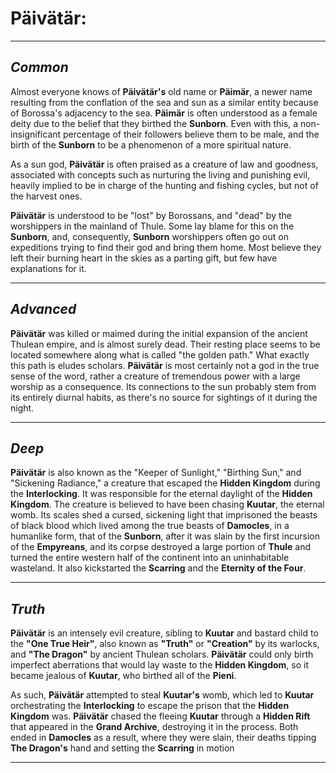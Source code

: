 # **Päivätär:**

---

## _Common_

Almost everyone knows of **Päivätär's** old name or **Päimär**, a newer name resulting from the conflation of the sea and sun as a similar entity because of Borossa's adjacency to the sea. **Päimär** is often understood as a female deity due to the belief that they birthed the **Sunborn**. Even with this, a non-insignificant percentage of their followers believe them to be male, and the birth of the **Sunborn** to be a phenomenon of a more spiritual nature.

As a sun god, **Päivätär** is often praised as a creature of law and goodness, associated with concepts such as nurturing the living and punishing evil, heavily implied to be in charge of the hunting and fishing cycles, but not of the harvest ones.

**Päivätär** is understood to be "lost" by Borossans, and "dead" by the worshippers in the mainland of Thule. Some lay blame for this on the **Sunborn**, and, consequently, **Sunborn** worshippers often go out on expeditions trying to find their god and bring them home. Most believe they left their burning heart in the skies as a parting gift, but few have explanations for it.

---

## _Advanced_

**Päivätär** was killed or maimed during the initial expansion of the ancient Thulean empire, and is almost surely dead. Their resting place seems to be located somewhere along what is called "the golden path." What exactly this path is eludes scholars. **Päivätär** is most certainly not a god in the true sense of the word, rather a creature of tremendous power with a large worship as a consequence. Its connections to the sun probably stem from its entirely diurnal habits, as there's no source for sightings of it during the night.

---

## _Deep_

**Päivätär** is also known as the "Keeper of Sunlight," "Birthing Sun," and "Sickening Radiance," a creature that escaped the **Hidden Kingdom** during the **Interlocking**. It was responsible for the eternal daylight of the **Hidden Kingdom**. The creature is believed to have been chasing **Kuutar**, the eternal womb. Its scales shed a cursed, sickening light that imprisoned the beasts of black blood which lived among the true beasts of **Damocles**, in a humanlike form, that of the **Sunborn**, after it was slain by the first incursion of the **Empyreans**, and its corpse destroyed a large portion of **Thule** and turned the entire western half of the continent into an uninhabitable wasteland. It also kickstarted the **Scarring** and the **Eternity of the Four**.

---

## _Truth_

**Päivätär** is an intensely evil creature, sibling to **Kuutar** and bastard child to the **"One True Heir"**, also known as **"Truth"** or **"Creation"** by its warlocks, and **"The Dragon"** by ancient Thulean scholars. **Päivätär** could only birth imperfect aberrations that would lay waste to the **Hidden Kingdom**, so it became jealous of **Kuutar**, who birthed all of the **Pieni**.

As such, **Päivätär** attempted to steal **Kuutar's** womb, which led to **Kuutar** orchestrating the **Interlocking** to escape the prison that the **Hidden Kingdom** was. **Päivätär** chased the fleeing **Kuutar** through a **Hidden Rift** that appeared in the **Grand Archive**, destroying it in the process. Both ended in **Damocles** as a result, where they were slain, their deaths tipping **The Dragon's** hand and setting the **Scarring** in motion

---
